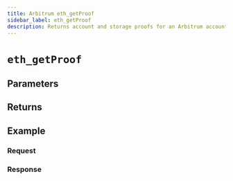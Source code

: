 ```yaml
---
title: Arbitrum eth_getProof
sidebar_label: eth_getProof
description: Returns account and storage proofs for an Arbitrum account.
---
```




# `eth_getProof`

<Description />

## Parameters


<Params />

## Returns


<Returns />

## Example


<Example />

### Request


<Request />

### Response


<Response />
